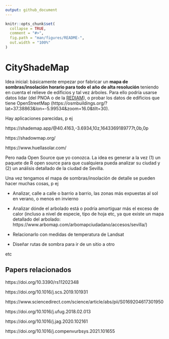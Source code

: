 ```yaml
---
output: github_document
---
```


<!-- README.md is generated from README.Rmd. Please edit that file -->

```r
knitr::opts_chunk$set(
  collapse = TRUE,
  comment = "#>",
  fig.path = "man/figures/README-",
  out.width = "100%"
)
```

# CityShadeMap

<!-- badges: start -->
<!-- badges: end -->

Idea inicial: básicamente empezar por fabricar un **mapa de sombras/insolación horario para todo el año de alta resolución** teniendo en cuenta el relieve de edificios y tal vez árboles. Para ello podría usarse datos lidar (del PNOA o de la [REDIAM](https://www.juntadeandalucia.es/medioambiente/portal/landing-page-%C3%ADndice/-/asset_publisher/zX2ouZa4r1Rf/content/cobertura-lidar/20151)), o probar los datos de edificios que tiene OpenStreetMap (https://osmbuildings.org/?lat=37.38863&lon=-5.99534&zoom=16.0&tilt=30).

Hay aplicaciones parecidas, p ej

https://shademap.app/@40.4163,-3.6934,10z,1643369189777t,0b,0p

https://shadowmap.org/

https://www.huellasolar.com/

Pero nada Open Source que yo conozca. La idea es generar a la vez (1) un paquete de R open source para que cualquiera pueda analizar su ciudad y (2) un análisis detallado de la ciudad de Sevilla.

Una vez tengamos el mapa de sombras/insolación de detalle se pueden hacer muchas cosas, p ej

- Analizar, calle a calle o barrio a barrio, las zonas más expuestas al sol en verano, o menos en invierno

- Analizar dónde el arbolado está o podría amortiguar más el exceso de calor (incluso a nivel de especie, tipo de hoja etc, ya que existe un mapa detallado del arbolado: https://www.arbomap.com/arbomapciudadano/accesos/sevilla/)

- Relacionarlo con medidas de temperatura de Landsat

- Diseñar rutas de sombra para ir de un sitio a otro

etc


## Papers relacionados

https://doi.org/10.3390/rs11202348

https://doi.org/10.1016/j.scs.2019.101931

https://www.sciencedirect.com/science/article/abs/pii/S0169204617301950

https://doi.org/10.1016/j.ufug.2018.02.013

https://doi.org/10.1016/j.jag.2020.102161

https://doi.org/10.1016/j.compenvurbsys.2021.101655

